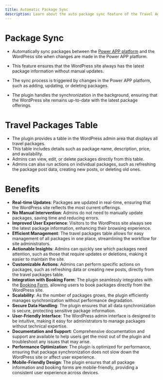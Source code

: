 ```yaml
---
title: Automatic Package Sync
description: Learn about the auto package sync feature of the Travel Agent WordPress plugin.
---
```


# Package Sync
- Automatically sync packages between the [Power APP platform](/docs/travel-agent) and the WordPress site when changes are made in the Power APP platform.
- This feature ensures that the WordPress site always has the latest package information without manual updates.

- The sync process is triggered by changes in the Power APP platform, such as adding, updating, or deleting packages.
- The plugin handles the synchronization in the background, ensuring that the WordPress site remains up-to-date with the latest package offerings.

# Travel Packages Table
- The plugin provides a table in the WordPress admin area that displays all travel packages.
- This table includes details such as package name, description, price, and availability.
- Admins can view, edit, or delete packages directly from this table.
- Admins can also run actions on individual packages, such as refreshing the package post data, creating new posts, or deleting old ones.

# Benefits
- **Real-time Updates**: Packages are updated in real-time, ensuring that the WordPress site reflects the most current offerings.
- **No Manual Intervention**: Admins do not need to manually update packages, saving time and reducing errors.
- **Improved User Experience**: Visitors to the WordPress site always see the latest package information, enhancing their browsing experience.
- **Efficient Management**: The travel packages table allows for easy management of all packages in one place, streamlining the workflow for site administrators.
- **Actionable Insights**: Admins can quickly see which packages need attention, such as those that require updates or deletions, making it easier to maintain the site.
- **Customizable Actions**: Admins can perform specific actions on packages, such as refreshing data or creating new posts, directly from the travel packages table.
- **Integration with Booking Form**: The plugin seamlessly integrates with the [Booking Form](/docs/ta-bookingform), allowing users to book packages directly from the WordPress site.
- **Scalability**: As the number of packages grows, the plugin efficiently manages synchronization without performance degradation.
- **Secure Data Handling**: The plugin ensures that all data synchronization is secure, protecting sensitive package information.
- **User-Friendly Interface**: The WordPress admin interface is designed to be intuitive, making it easy for administrators to manage packages without technical expertise.
- **Documentation and Support**: Comprehensive documentation and support are available to help users get the most out of the plugin and troubleshoot any issues that may arise.
- **Performance Optimization**: The plugin is optimized for performance, ensuring that package synchronization does not slow down the WordPress site or affect user experience.
- **Mobile-Friendly Design**: The plugin ensures that all package information and booking forms are mobile-friendly, providing a consistent user experience across devices.
